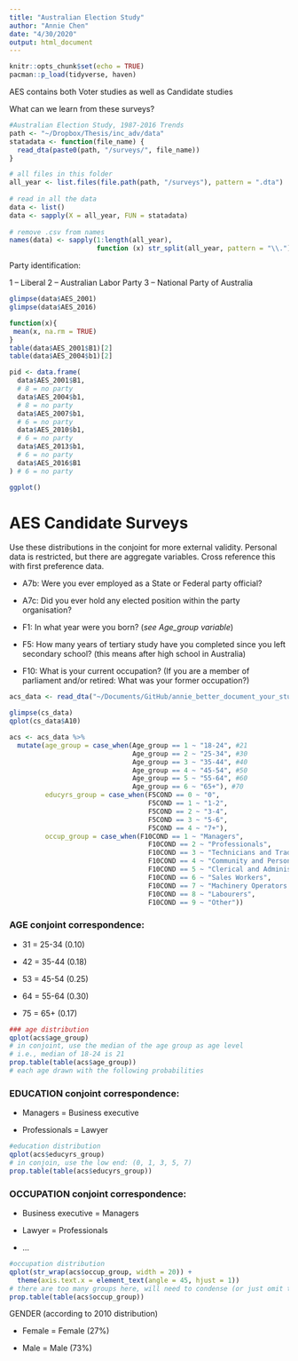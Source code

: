 ```yaml
---
title: "Australian Election Study"
author: "Annie Chen"
date: "4/30/2020"
output: html_document
---
```


```r
knitr::opts_chunk$set(echo = TRUE)
pacman::p_load(tidyverse, haven)
```

AES contains both Voter studies as well as Candidate studies

What can we learn from these surveys?

```r
#Australian Election Study, 1987-2016 Trends
path <- "~/Dropbox/Thesis/inc_adv/data"
statadata <- function(file_name) {
  read_dta(paste0(path, "/surveys/", file_name))
}

# all files in this folder 
all_year <- list.files(file.path(path, "/surveys"), pattern = ".dta")
  
# read in all the data
data <- list()
data <- sapply(X = all_year, FUN = statadata)
  
# remove .csv from names
names(data) <- sapply(1:length(all_year), 
                      function (x) str_split(all_year, pattern = "\\.")[[x]][1])

```


Party identification:

1 -- Liberal 
2 -- Australian Labor Party
3 -- National Party of Australia
```r
glimpse(data$AES_2001) 
glimpse(data$AES_2016) 

function(x){
 mean(x, na.rm = TRUE)
}
table(data$AES_2001$B1)[2]
table(data$AES_2004$b1)[2]

pid <- data.frame(
  data$AES_2001$B1,
  # 8 = no party
  data$AES_2004$b1,
  # 8 = no party
  data$AES_2007$b1,
  # 6 = no party
  data$AES_2010$b1,
  # 6 = no party
  data$AES_2013$b1,
  # 6 = no party
  data$AES_2016$B1
) # 6 = no party

ggplot()
```



# AES Candidate Surveys

Use these distributions in the conjoint for more external validity. Personal data is restricted, but there are aggregate variables. Cross reference this with first preference data. 

- A7b:	Were you ever employed as a State or Federal party official?
- A7c: Did you ever hold any elected position within the party organisation?

- F1: In what year were you born? (*see Age_group variable*)

- F5: How many years of tertiary study have you completed since you left secondary school? (this means after high school in Australia) 

- F10:	What is your current occupation? (If you are a member of parliament and/or retired: What was your former occupation?)



```r
acs_data <- read_dta("~/Documents/GitHub/annie_better_document_your_stuff/data/acs19_unrestricted.dta")

glimpse(cs_data)
qplot(cs_data$A10)

acs <- acs_data %>% 
  mutate(age_group = case_when(Age_group == 1 ~ "18-24", #21
                               Age_group == 2 ~ "25-34", #30
                               Age_group == 3 ~ "35-44", #40
                               Age_group == 4 ~ "45-54", #50
                               Age_group == 5 ~ "55-64", #60
                               Age_group == 6 ~ "65+"), #70
         educyrs_group = case_when(F5COND == 0 ~ "0",
                                   F5COND == 1 ~ "1-2",
                                   F5COND == 2 ~ "3-4",
                                   F5COND == 3 ~ "5-6",
                                   F5COND == 4 ~ "7+"),
         occup_group = case_when(F10COND == 1 ~ "Managers",
                                   F10COND == 2 ~ "Professionals",
                                   F10COND == 3 ~ "Technicians and Trades Workers",
                                   F10COND == 4 ~ "Community and Personal Service Workers",
                                   F10COND == 5 ~ "Clerical and Administrative Workers",
                                   F10COND == 6 ~ "Sales Workers",
                                   F10COND == 7 ~ "Machinery Operators and Drivers",
                                   F10COND == 8 ~ "Labourers",
                                   F10COND == 9 ~ "Other")) 
```



### AGE conjoint correspondence:

- 31 = 25-34 (0.10)

- 42 = 35-44 (0.18)

- 53 = 45-54 (0.25)

- 64 = 55-64 (0.30)

- 75 = 65+ (0.17)

```r
### age distribution
qplot(acs$age_group)
# in conjoint, use the median of the age group as age level
# i.e., median of 18-24 is 21 
prop.table(table(acs$age_group))
# each age drawn with the following probabilities
```


### EDUCATION conjoint correspondence:

- Managers = Business executive

- Professionals = Lawyer



```r
#education distribution
qplot(acs$educyrs_group)
# in conjoin, use the low end: (0, 1, 3, 5, 7)
prop.table(table(acs$educyrs_group))
```



### OCCUPATION conjoint correspondence:

- Business executive = Managers

- Lawyer = Professionals

- ...

```r
#occupation distribution
qplot(str_wrap(acs$occup_group, width = 20)) +
  theme(axis.text.x = element_text(angle = 45, hjust = 1))
# there are too many groups here, will need to condense (or just omit this)
prop.table(table(acs$occup_group))
```


GENDER (according to 2010 distribution)

- Female = Female (27%)

- Male = Male (73%)


